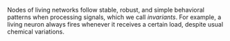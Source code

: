 
Nodes of living networks follow stable, robust, and simple behavioral patterns when processing signals, which we call <i>invariants</i>. For example, a living neuron always fires whenever it receives a certain load, despite usual chemical variations.
